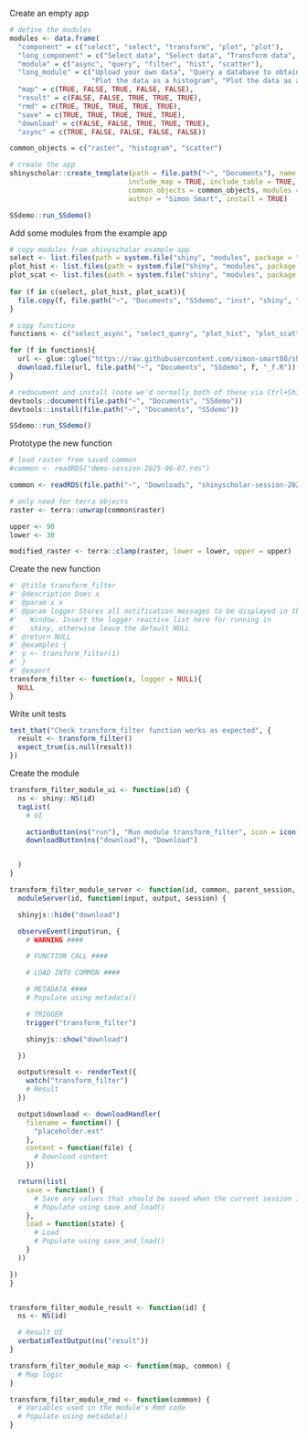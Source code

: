 
Create an empty app

```r
# define the modules
modules <- data.frame(
  "component" = c("select", "select", "transform", "plot", "plot"),
  "long_component" = c("Select data", "Select data", "Transform data", "Plot data", "Plot data"),
  "module" = c("async", "query", "filter", "hist", "scatter"),
  "long_module" = c("Upload your own data", "Query a database to obtain data", "Filter the data",
                    "Plot the data as a histogram", "Plot the data as a scatterplot"),
  "map" = c(TRUE, FALSE, TRUE, FALSE, FALSE),
  "result" = c(FALSE, FALSE, TRUE, TRUE, TRUE),
  "rmd" = c(TRUE, TRUE, TRUE, TRUE, TRUE),
  "save" = c(TRUE, TRUE, TRUE, TRUE, TRUE),
  "download" = c(FALSE, FALSE, TRUE, TRUE, TRUE),
  "async" = c(TRUE, FALSE, FALSE, FALSE, FALSE))

common_objects = c("raster", "histogram", "scatter")

# create the app
shinyscholar::create_template(path = file.path("~", "Documents"), name = "SSdemo",
                             include_map = TRUE, include_table = TRUE, include_code = TRUE,
                             common_objects = common_objects, modules = modules,
                             author = "Simon Smart", install = TRUE)

SSdemo::run_SSdemo()

```

Add some modules from the example app

```r
# copy modules from shinyscholar example app
select <- list.files(path = system.file("shiny", "modules", package = "shinyscholar"), pattern = "select_", full.names = TRUE)
plot_hist <- list.files(path = system.file("shiny", "modules", package = "shinyscholar"), pattern = "plot_hist", full.names = TRUE)
plot_scat <- list.files(path = system.file("shiny", "modules", package = "shinyscholar"), pattern = "plot_scat", full.names = TRUE)
 
for (f in c(select, plot_hist, plot_scat)){
  file.copy(f, file.path("~", "Documents", "SSdemo", "inst", "shiny", "modules"), overwrite = TRUE)
}

# copy functions 
functions <- c("select_async", "select_query", "plot_hist", "plot_scatter")

for (f in functions){
  url <- glue::glue("https://raw.githubusercontent.com/simon-smart88/shinyscholar/refs/heads/master/R/{f}_f.R")
  download.file(url, file.path("~", "Documents", "SSdemo", f, "_f.R"))
}

# redocument and install (note we'd normally both of these via Ctrl+Shift+B inside a project in Rstudio)
devtools::document(file.path("~", "Documents", "SSdemo"))
devtools::install(file.path("~", "Documents", "SSdemo"))

SSdemo::run_SSdemo()

```

Prototype the new function

```r

# load raster from saved common
#common <- readRDS("demo-session-2025-06-07.rds")

common <- readRDS(file.path("~", "Downloads", "shinyscholar-session-2025-02-06.rds"))

# only need for terra objects 
raster <- terra::unwrap(common$raster)

upper <- 90
lower <- 30

modified_raster <- terra::clamp(raster, lower = lower, upper = upper)

```

Create the new function

```r

#' @title transform_filter
#' @description Does x
#' @param x x
#' @param logger Stores all notification messages to be displayed in the Log
#'   Window. Insert the logger reactive list here for running in
#'   shiny, otherwise leave the default NULL
#' @return NULL
#' @examples {
#' y <- transform_filter(1)  
#' }
#' @export
transform_filter <- function(x, logger = NULL){
  NULL
}


```

Write unit tests

```r
test_that("Check transform_filter function works as expected", {
  result <- transform_filter()
  expect_true(is.null(result))
})

```

Create the module

```r
transform_filter_module_ui <- function(id) {
  ns <- shiny::NS(id)
  tagList(
    # UI

    actionButton(ns("run"), "Run module transform_filter", icon = icon("arrow-turn-down")),
    downloadButton(ns("download"), "Download")


  )
}

transform_filter_module_server <- function(id, common, parent_session, map) {
  moduleServer(id, function(input, output, session) {

  shinyjs::hide("download")

  observeEvent(input$run, {
    # WARNING ####

    # FUNCTION CALL ####

    # LOAD INTO COMMON ####

    # METADATA ####
    # Populate using metadata()

    # TRIGGER
    trigger("transform_filter")

    shinyjs::show("download")

  })

  output$result <- renderText({
    watch("transform_filter")
    # Result
  })

  output$download <- downloadHandler(
    filename = function() {
      "placeholder.ext"
    },
    content = function(file) {
      # Download content
    })

  return(list(
    save = function() {
      # Save any values that should be saved when the current session is saved
      # Populate using save_and_load()
    },
    load = function(state) {
      # Load
      # Populate using save_and_load()
    }
  ))

})
}


transform_filter_module_result <- function(id) {
  ns <- NS(id)

  # Result UI
  verbatimTextOutput(ns("result"))
}

transform_filter_module_map <- function(map, common) {
  # Map logic
}

transform_filter_module_rmd <- function(common) {
  # Variables used in the module's Rmd code
  # Populate using metadata()
}




```


